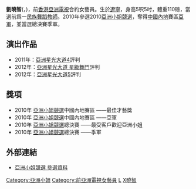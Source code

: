{{NoteTA
|1=zh-hans:英尺;zh-hant:呎;
|2=zh-hans:英寸;zh-hant:吋;
}}
{{藝人
| 类型 = 女艺人
| 图片 = 
| 羅馬拼音 = Liu Xiaozhi
| 英文名 =
| 姓名 = 劉曉智
| 暱稱 = 
| 民族 = [[汉族|汉族]]
| 出生日期 = 1986年
| 出生地點= {{CHN-1949}}[[遼寧省|遼寧省]]
| 逝世日期 = 
| 逝世地點 = 
| 國籍 = {{PRC}}
| 教育程度 = [[大學|大學]]
| 活躍年代 = 2010年至今 
| 語言 = [[普通話|普通話]]
| 官方網站 = 
| 經紀公司 =
| imdb =
}}

'''劉曉智'''({{lang|en|'''Liu Xiaozhi'''}}，{{bd|1986年|catIdx=L劉}})，前[[香港|香港]][[亞洲電視|亞洲電視]]合約女藝員。生於[[遼寧|遼寧]]，身高5呎5吋，體重110磅，當選前爲一[[民族舞蹈|民族舞蹈]][[教師|教師]]。2010年參選2010[[亞洲小姐競選|亞洲小姐競選]]，奪得[[中國內地|中國內地]]賽區[[亞軍|亞軍]]，並當選總決賽季軍。

==演出作品==
*2011年：[[亞洲星光大道4|亞洲星光大道4]]評判
*2012年：[[亞洲星光大道_星級舞鬥|亞洲星光大道 星級舞鬥]]評判
*2012年：[[亞洲星光大道5|亞洲星光大道5]]評判

==獎項==
*2010年 [[亞洲小姐競選|亞洲小姐競選]]中國內地賽區 ——最佳才藝獎
*2010年 [[亞洲小姐競選|亞洲小姐競選]]中國內地賽區 ——亞軍
*2010年 [[亞洲小姐競選|亞洲小姐競選]]總決賽 ——最受客戶歡迎亞洲小姐
*2010年 [[亞洲小姐競選|亞洲小姐競選]]總決賽 ——季軍

==外部連結==
* [https://web.archive.org/web/20101011111802/http://www.missasia.com.hk/profile.html 亞洲小姐競選 參選資料]

{{亞洲小姐|[[許嘉慧|許嘉慧]]|季|2010年|[[洪利朱|洪利朱]]}}
{{亞洲小姐競選歷屆三甲得主}}
{{演员小作品}}

[[Category:亞洲小姐|Category:亞洲小姐]]
[[Category:前亞洲電視女藝員|Category:前亞洲電視女藝員]]
[[Category:辽宁人|L]]
[[Category:劉姓|X曉智]]